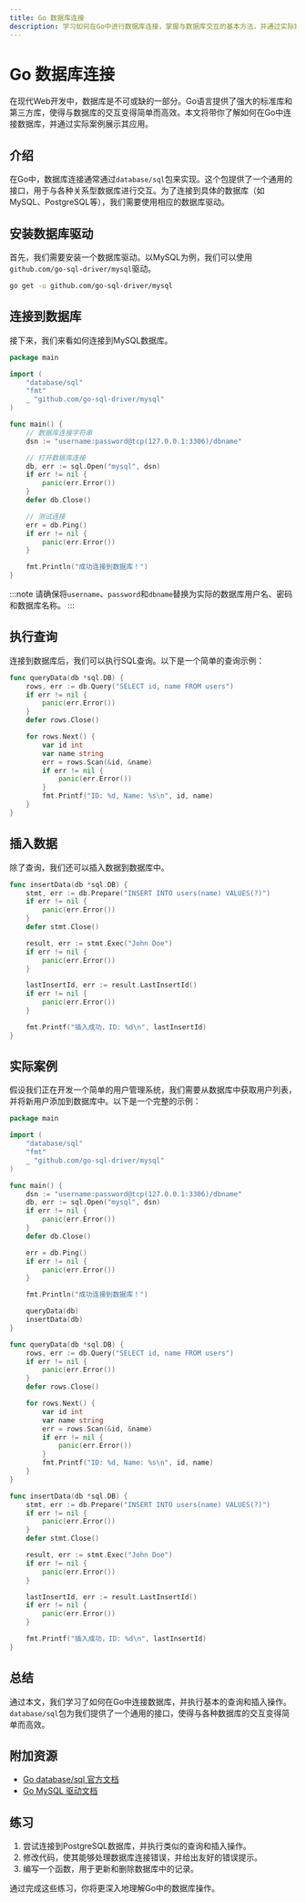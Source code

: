 ```yaml
---
title: Go 数据库连接
description: 学习如何在Go中进行数据库连接，掌握与数据库交互的基本方法，并通过实际案例理解其应用场景。
---
```


# Go 数据库连接

在现代Web开发中，数据库是不可或缺的一部分。Go语言提供了强大的标准库和第三方库，使得与数据库的交互变得简单而高效。本文将带你了解如何在Go中连接数据库，并通过实际案例展示其应用。

## 介绍

在Go中，数据库连接通常通过`database/sql`包来实现。这个包提供了一个通用的接口，用于与各种关系型数据库进行交互。为了连接到具体的数据库（如MySQL、PostgreSQL等），我们需要使用相应的数据库驱动。

## 安装数据库驱动

首先，我们需要安装一个数据库驱动。以MySQL为例，我们可以使用`github.com/go-sql-driver/mysql`驱动。

```bash
go get -u github.com/go-sql-driver/mysql
```

## 连接到数据库

接下来，我们来看如何连接到MySQL数据库。

```go
package main

import (
    "database/sql"
    "fmt"
    _ "github.com/go-sql-driver/mysql"
)

func main() {
    // 数据库连接字符串
    dsn := "username:password@tcp(127.0.0.1:3306)/dbname"

    // 打开数据库连接
    db, err := sql.Open("mysql", dsn)
    if err != nil {
        panic(err.Error())
    }
    defer db.Close()

    // 测试连接
    err = db.Ping()
    if err != nil {
        panic(err.Error())
    }

    fmt.Println("成功连接到数据库！")
}
```

:::note
请确保将`username`、`password`和`dbname`替换为实际的数据库用户名、密码和数据库名称。
:::

## 执行查询

连接到数据库后，我们可以执行SQL查询。以下是一个简单的查询示例：

```go
func queryData(db *sql.DB) {
    rows, err := db.Query("SELECT id, name FROM users")
    if err != nil {
        panic(err.Error())
    }
    defer rows.Close()

    for rows.Next() {
        var id int
        var name string
        err = rows.Scan(&id, &name)
        if err != nil {
            panic(err.Error())
        }
        fmt.Printf("ID: %d, Name: %s\n", id, name)
    }
}
```

## 插入数据

除了查询，我们还可以插入数据到数据库中。

```go
func insertData(db *sql.DB) {
    stmt, err := db.Prepare("INSERT INTO users(name) VALUES(?)")
    if err != nil {
        panic(err.Error())
    }
    defer stmt.Close()

    result, err := stmt.Exec("John Doe")
    if err != nil {
        panic(err.Error())
    }

    lastInsertId, err := result.LastInsertId()
    if err != nil {
        panic(err.Error())
    }

    fmt.Printf("插入成功，ID: %d\n", lastInsertId)
}
```

## 实际案例

假设我们正在开发一个简单的用户管理系统，我们需要从数据库中获取用户列表，并将新用户添加到数据库中。以下是一个完整的示例：

```go
package main

import (
    "database/sql"
    "fmt"
    _ "github.com/go-sql-driver/mysql"
)

func main() {
    dsn := "username:password@tcp(127.0.0.1:3306)/dbname"
    db, err := sql.Open("mysql", dsn)
    if err != nil {
        panic(err.Error())
    }
    defer db.Close()

    err = db.Ping()
    if err != nil {
        panic(err.Error())
    }

    fmt.Println("成功连接到数据库！")

    queryData(db)
    insertData(db)
}

func queryData(db *sql.DB) {
    rows, err := db.Query("SELECT id, name FROM users")
    if err != nil {
        panic(err.Error())
    }
    defer rows.Close()

    for rows.Next() {
        var id int
        var name string
        err = rows.Scan(&id, &name)
        if err != nil {
            panic(err.Error())
        }
        fmt.Printf("ID: %d, Name: %s\n", id, name)
    }
}

func insertData(db *sql.DB) {
    stmt, err := db.Prepare("INSERT INTO users(name) VALUES(?)")
    if err != nil {
        panic(err.Error())
    }
    defer stmt.Close()

    result, err := stmt.Exec("John Doe")
    if err != nil {
        panic(err.Error())
    }

    lastInsertId, err := result.LastInsertId()
    if err != nil {
        panic(err.Error())
    }

    fmt.Printf("插入成功，ID: %d\n", lastInsertId)
}
```

## 总结

通过本文，我们学习了如何在Go中连接数据库，并执行基本的查询和插入操作。`database/sql`包为我们提供了一个通用的接口，使得与各种数据库的交互变得简单而高效。

## 附加资源

- [Go database/sql 官方文档](https://golang.org/pkg/database/sql/)
- [Go MySQL 驱动文档](https://github.com/go-sql-driver/mysql)

## 练习

1. 尝试连接到PostgreSQL数据库，并执行类似的查询和插入操作。
2. 修改代码，使其能够处理数据库连接错误，并给出友好的错误提示。
3. 编写一个函数，用于更新和删除数据库中的记录。

通过完成这些练习，你将更深入地理解Go中的数据库操作。